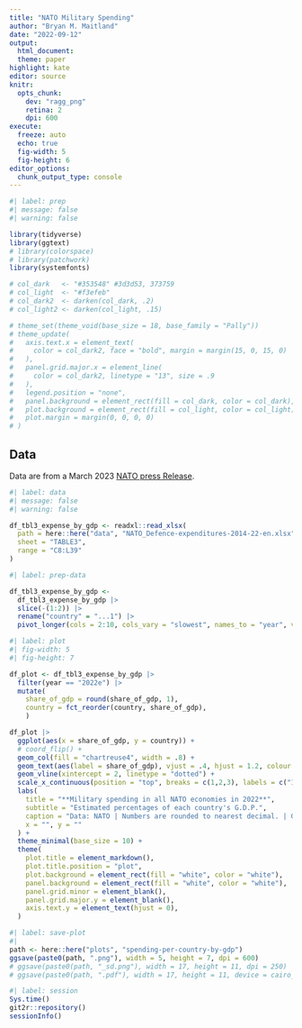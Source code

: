 ```yaml
---
title: "NATO Military Spending"
author: "Bryan M. Maitland"
date: "2022-09-12"
output:
  html_document:
  theme: paper
highlight: kate
editor: source
knitr:
  opts_chunk:
    dev: "ragg_png"
    retina: 2
    dpi: 600
execute:
  freeze: auto
  echo: true
  fig-width: 5
  fig-height: 6
editor_options: 
  chunk_output_type: console
---
```


```r
#| label: prep
#| message: false
#| warning: false

library(tidyverse)
library(ggtext)
# library(colorspace)
# library(patchwork)
library(systemfonts)

# col_dark   <- "#353548" #3d3d53, 373759
# col_light  <- "#f3efeb"
# col_dark2  <- darken(col_dark, .2)
# col_light2 <- darken(col_light, .15)

# theme_set(theme_void(base_size = 18, base_family = "Pally"))
# theme_update(
#   axis.text.x = element_text(
#     color = col_dark2, face = "bold", margin = margin(15, 0, 15, 0)
#   ),
#   panel.grid.major.x = element_line(
#     color = col_dark2, linetype = "13", size = .9
#   ),
#   legend.position = "none",
#   panel.background = element_rect(fill = col_dark, color = col_dark),
#   plot.background = element_rect(fill = col_light, color = col_light),
#   plot.margin = margin(0, 0, 0, 0)
# )
```

## Data

Data are from a March 2023 [NATO press Release](https://www.nato.int/cps/en/natohq/news_212891.htm). 

```r
#| label: data
#| message: false
#| warning: false

df_tbl3_expense_by_gdp <- readxl::read_xlsx(
  path = here::here("data", "NATO_Defence-expenditures-2014-22-en.xlsx"),
  sheet = "TABLE3", 
  range = "C8:L39"
)
```


```r
#| label: prep-data

df_tbl3_expense_by_gdp <- 
  df_tbl3_expense_by_gdp |> 
  slice(-(1:2)) |> 
  rename("country" = "...1") |> 
  pivot_longer(cols = 2:10, cols_vary = "slowest", names_to = "year", values_to = "share_of_gdp")

```

```r
#| label: plot
#| fig-width: 5
#| fig-height: 7

df_plot <- df_tbl3_expense_by_gdp |> 
  filter(year == "2022e") |> 
  mutate(
    share_of_gdp = round(share_of_gdp, 1), 
    country = fct_reorder(country, share_of_gdp), 
    ) 

df_plot |> 
  ggplot(aes(x = share_of_gdp, y = country)) + 
  # coord_flip() + 
  geom_col(fill = "chartreuse4", width = .8) + 
  geom_text(aes(label = share_of_gdp), vjust = .4, hjust = 1.2, colour = "white")  +
  geom_vline(xintercept = 2, linetype = "dotted") +
  scale_x_continuous(position = "top", breaks = c(1,2,3), labels = c("1%", "2%", "3%")) + 
  labs(
    title = "**Military spending in all NATO economies in 2022**", 
    subtitle = "Estimated percentages of each country's G.D.P.",
    caption = "Data: NATO | Numbers are rounded to nearest decimal. | Graphic: Bryan Maitland",
    x = "", y = ""
  ) + 
  theme_minimal(base_size = 10) +
  theme(
    plot.title = element_markdown(), 
    plot.title.position = "plot", 
    plot.background = element_rect(fill = "white", color = "white"), 
    panel.background = element_rect(fill = "white", color = "white"), 
    panel.grid.minor = element_blank(), 
    panel.grid.major.y = element_blank(), 
    axis.text.y = element_text(hjust = 0), 
  )

```

```r
#| label: save-plot
#| 
path <- here::here("plots", "spending-per-country-by-gdp")
ggsave(paste0(path, ".png"), width = 5, height = 7, dpi = 600)
# ggsave(paste0(path, "_sd.png"), width = 17, height = 11, dpi = 250)
# ggsave(paste0(path, ".pdf"), width = 17, height = 11, device = cairo_pdf)
```


```r
#| label: session
Sys.time()
git2r::repository()
sessionInfo()
```